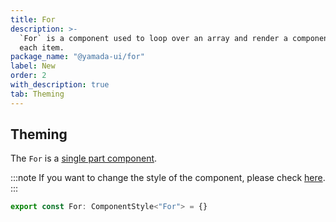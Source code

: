 ```yaml
---
title: For
description: >-
  `For` is a component used to loop over an array and render a component for
  each item.
package_name: "@yamada-ui/for"
label: New
order: 2
with_description: true
tab: Theming
---
```


## Theming

The `For` is a [single part component](/styled-system/theming/component-styles#single-part-components).

:::note
If you want to change the style of the component, please check [here](/styled-system/theming/customize-theme#changing-the-style-of-components).
:::

```ts
export const For: ComponentStyle<"For"> = {}
```
